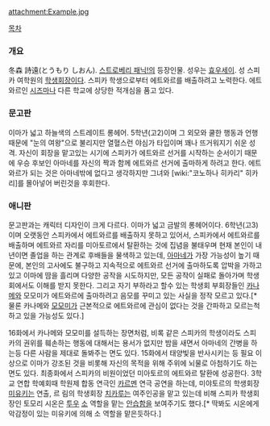 attachment:Example.jpg

[[목차]]
=== 개요 ===
冬森 詩遠(とうもり しおん). [[스트로베리 패닉!]]의 등장인물. 성우는 [[효우세이]].
성 스피카 여학원의 [[학생회장]]이다. 스피카 학생으로부터 에트와르를 배출하려고 노력한다. 에트와르인 [[하나조노 시즈마|시즈마]]나 다른 학교에 상당한 적개심을 품고 있다.

=== 문고판 ===
이마가 넓고 하늘색의 스트레이트 롱헤어. 5학년(고2)이며 그 외모와 쿨한 행동과 언행 때문에 "눈의 여왕"으로 불리지만 열혈스런 야심가 타입이며 꽤나 뜨거워지기 쉬운 성격. 자신이 회장을 맡고있는 시기에 스피카가 에트와르 선거를 시작하는 순서이기 때문에 우승 후보인 아마네를 자신의 짝과 함께 에트와르 선거에 출마하게 하려고 한다. 에트와르가 되는 것은 아마네밖에 없다고 생각하지만 그녀와 [wiki:"코노하나 히카리" 히카리]를 몰아넣어 버린것을 후회한다.

=== 애니판 ===
문고판과는 캐릭터 디자인이 크게 다르다. 이마가 넓고 금발의 롱헤어이다. 6학년(고3)이며 오랫동안 스피카에서 에트와르를 배출하지 못하고 있어서, 스피카에서 에트와르를 배출하며 에트와르 자리를 미아토르에서 탈환하는 것에 집념을 불태우며 현재 본인이 내년이면 졸업을 하는 관계로 후배들을 물색하고 있는데, [[오오토리 아마네|아마네]]가 가장 가능성이 높기 때문에, 본인의 고사에도 불구하고 지속적으로 에트와르 선거에 출마하도록 압박을 가하고 있고 이마에 땀을 흘리며 다양한 공작을 시도하지만, 모든 공작이 실패로 돌아가며 학생회에서도 이해를 받지 못한다. 그리고 자기 부하라고 할수 있는 학생회 부회장들인 [[켄죠 카나메|카나메]]와 모모미가 에트와르에 출마하려고 음모를 꾸미고 있는 사실을 정작 모르고 있다.[* 물론 카나메와 [[키야시키 모모미|모모미]]가 근본적으로 에트와르에 관심이 없다는 것을 간파하고 모르는척 하고 있을 가능성도 있다.]

16화에서 카나메와 모모미를 설득하는 장면처럼, 비록 같은 스피카의 학생이라도 스피카의 권위를 훼손하는 행동에 대해서는 용서가 없지만 밤을 새면서 아마네의 간병을 하는등 다른 사람을 제대로 돌봐주는 면도 있다. 15화에서 태양빛을 반사시키는 등 필요 이상으로 이마가 강조된 것을 비롯해 자신의 목적을 위해 주위에 뇌물로 아첨하기도 하는 면도 있다. 최종화에서 스피카의 비원이었던 미아토르의 에트와르 탈환에 성공한다. 3학교 연합 학예회때 학원제 합동 연극인 [[카르멘]] 연극 공연을 하는데, 미야토르의 학생회장 [[로쿠죠 미유키|미유키]]는 연출, 르 림의 학생회장 [[미나모토 치카루|치카루]]는 여주인공을 맡고 있는데 비해 스피카 학생회장인 토모리 시온은 [[투우]] [[소]] 역할을 맡는 [[안습]]함을 보여주기도 했다.[* 딱봐도 시온에게 악감정이 있는 미유키에 의해 소 역할을 맡은듯하다.]
